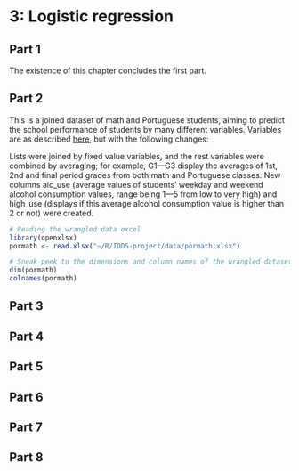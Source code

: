 # 3: Logistic regression

## Part 1 

The existence of this chapter concludes the first part.

## Part 2

This is a joined dataset of math and Portuguese students, aiming to predict the school performance of students by many different variables. Variables are as described [here](https://archive.ics.uci.edu/ml/datasets/Student+Performance), but with the following changes:

Lists were joined by fixed value variables, and the rest variables were combined by averaging; for example, G1—G3 display the averages of 1st, 2nd and final period grades from both math and Portuguese classes. New columns alc_use (average values of students' weekday and weekend alcohol consumption values, range being 1—5 from low to very high) and high_use (displays if this average alcohol consumption value is higher than 2 or not) were created.

```r
# Reading the wrangled data excel
library(openxlsx)
pormath <- read.xlsx("~/R/IODS-project/data/pormath.xlsx")

# Sneak peek to the dimensions and column names of the wrangled dataset
dim(pormath)
colnames(pormath)

```

## Part 3

## Part 4
## Part 5
## Part 6
## Part 7
## Part 8